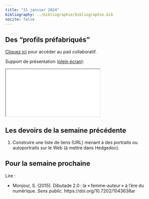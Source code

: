 ```yaml
---
title: "31 janvier 2024"
bibliography: ../bibliographie/bibliographie.bib
nocite: false
---
```


## Des "profils préfabriqués"

::: {.callout-note}

[Cliquez ici](https://demo.hedgedoc.org/sE80V7f8RAy8_LJeIOnvJA#) pour accéder au pad collaboratif.

:::

Support de présentation ([plein écran](/slides/seance3.html){target="_blank"}):

```{=html}

<iframe src="/slides/seance3.html"></iframe>
```

## Les devoirs de la semaine précédente

1. Construire une liste de liens (URL) menant à des portraits ou autoportraits sur le Web (à mettre dans Hedgedoc).  

## Pour la semaine prochaine 

Lire : 

- Monjour, S. (2015). Dibutade 2.0 : la « femme-auteur » à l’ère du numérique. *Sens public*. https://doi.org/10.7202/1043638ar